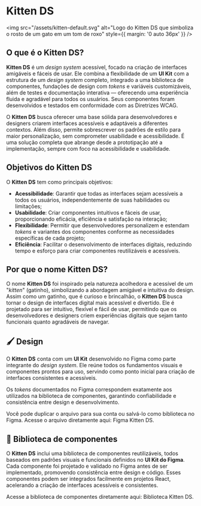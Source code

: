 
<Meta title="Sobre o Kitten DS" />

# Kitten DS

<img src="/assets/kitten-default.svg" alt="Logo do Kitten DS que simboliza o rosto de um gato em um tom de roxo" style={{ margin: '0 auto 36px' }} />

## O que é o Kitten DS?

**Kitten DS** é um *design system* acessível, focado na criação de interfaces amigáveis e fáceis de usar. Ele combina a flexibilidade de um **UI Kit** com a estrutura de um *design system* completo, integrado a uma biblioteca de componentes, fundações de design com *tokens* e variáveis customizáveis, além de testes e documentação interativa — oferecendo uma experiência fluida e agradável para todos os usuários. Seus componentes foram desenvolvidos e testados em conformidade com as <Link className="sb-unstyled text-sm" href="https://www.w3.org/WAI/standards-guidelines/wcag/" target="_blank">Diretrizes WCAG</Link>.

O **Kitten DS** busca oferecer uma base sólida para desenvolvedores e designers criarem interfaces acessíveis e adaptáveis a diferentes contextos. Além disso, permite sobrescrever os padrões de estilo para maior personalização, sem comprometer usabilidade e acessibilidade. É uma solução completa que abrange desde a prototipação até a implementação, sempre com foco na acessibilidade e usabilidade.

## Objetivos do Kitten DS

O **Kitten DS** tem como principais objetivos:

- **Acessibilidade**: Garantir que todas as interfaces sejam acessíveis a todos os usuários, independentemente de suas habilidades ou limitações;
- **Usabilidade**: Criar componentes intuitivos e fáceis de usar, proporcionando eficácia, eficiência e satisfação na interação;
- **Flexibilidade**: Permitir que desenvolvedores personalizem e estendam *tokens* e variantes dos componentes conforme as necessidades específicas de cada projeto;
- **Eficiência**: Facilitar o desenvolvimento de interfaces digitais, reduzindo tempo e esforço para criar componentes reutilizáveis e acessíveis.

## Por que o nome Kitten DS?

O nome **Kitten DS** foi inspirado pela natureza acolhedora e acessível de um "*kitten*" (gatinho), simbolizando a abordagem amigável e intuitiva do design. Assim como um gatinho, que é curioso e brincalhão, o **Kitten DS** busca tornar o design de interfaces digital mais acessível e divertido. Ele é projetado para ser intuitivo, flexível e fácil de usar, permitindo que os desenvolvedores e designers criem experiências digitais que sejam tanto funcionais quanto agradáveis de navegar. 

## 🖌️ Design

O **Kitten DS** conta com um **UI Kit** desenvolvido no Figma como parte integrante do *design system*. Ele reúne todos os fundamentos visuais e componentes prontos para uso, servindo como ponto inicial para criação de interfaces consistentes e acessíveis.

Os *tokens* documentados no Figma correspondem exatamente aos utilizados na biblioteca de componentes, garantindo confiabilidade e consistência entre design e desenvolvimento.

Você pode duplicar o arquivo para sua conta ou salvá-lo como biblioteca no Figma. Acesse o arquivo diretamente aqui: <Link className="sb-unstyled text-sm" href="https://www.figma.com/community/file/1497783419530927373" target="_blank">Figma Kitten DS</Link>.

## 📖 Biblioteca de componentes

O **Kitten DS** inclui uma biblioteca de componentes reutilizáveis, todos baseados em padrões visuais e funcionais definidos no **UI Kit do Figma**. Cada componente foi projetado e validado no Figma antes de ser implementado, promovendo consistência entre design e código. Esses componentes podem ser integrados facilmente em projetos React, acelerando a criação de interfaces acessíveis e consistentes.

Acesse a biblioteca de componentes diretamente aqui: <Link className="sb-unstyled text-sm" href="https://www.npmjs.com/package/kitten-ds" target="_blank">Biblioteca Kitten DS</Link>.